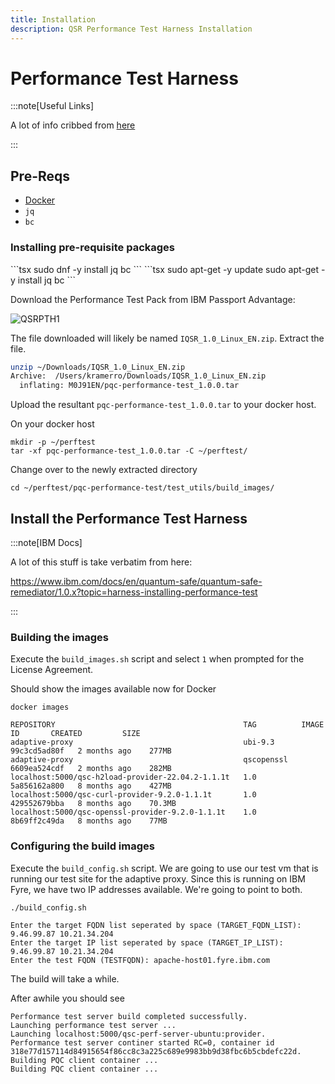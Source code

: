```yaml
---
title: Installation
description: QSR Performance Test Harness Installation
---
```



# Performance Test Harness

:::note[Useful Links]

A lot of info cribbed from [here](https://www.ibm.com/docs/en/quantum-safe/quantum-safe-remediator/1.0.x?topic=harness-installing-performance-test)

:::

## Pre-Reqs

- [Docker](https://docs.docker.com/engine/install/) 
- `jq`
- `bc`

### Installing pre-requisite packages

<Tabs syncKey="OS">
  <TabItem label="Red Hat/CentOS">
```tsx
sudo dnf -y install jq bc
```
</TabItem>
<TabItem label="Ubuntu/Debian">
```tsx
sudo apt-get -y update
sudo apt-get -y install jq bc
```
</TabItem>
</Tabs>

Download the Performance Test Pack from IBM Passport Advantage:

![QSRPTH1](../../../../assets/images/QSRPTH1.png)

The file downloaded will likely be named `IQSR_1.0_Linux_EN.zip`. Extract the file.

```zsh
unzip ~/Downloads/IQSR_1.0_Linux_EN.zip
Archive:  /Users/kramerro/Downloads/IQSR_1.0_Linux_EN.zip
  inflating: M0J91EN/pqc-performance-test_1.0.0.tar
```

Upload the resultant `pqc-performance-test_1.0.0.tar` to your docker host.

On your docker host

```tsx
mkdir -p ~/perftest
tar -xf pqc-performance-test_1.0.0.tar -C ~/perftest/

```

Change over to the newly extracted directory

```tsx
cd ~/perftest/pqc-performance-test/test_utils/build_images/
```

## Install the Performance Test Harness

:::note[IBM Docs]

A lot of this stuff is take verbatim from here:

https://www.ibm.com/docs/en/quantum-safe/quantum-safe-remediator/1.0.x?topic=harness-installing-performance-test

:::

### Building the images

Execute the `build_images.sh` script and select `1` when prompted for the License Agreement.

Should show the images available now for Docker
```tsx {6-8}
docker images

REPOSITORY                                          TAG          IMAGE ID       CREATED         SIZE
adaptive-proxy                                      ubi-9.3      99c3cd5ad80f   2 months ago    277MB
adaptive-proxy                                      qscopenssl   6609ea524cdf   2 months ago    282MB
localhost:5000/qsc-h2load-provider-22.04.2-1.1.1t   1.0          5a856162a800   8 months ago    427MB
localhost:5000/qsc-curl-provider-9.2.0-1.1.1t       1.0          429552679bba   8 months ago    70.3MB
localhost:5000/qsc-openssl-provider-9.2.0-1.1.1t    1.0          8b69ff2c49da   8 months ago    77MB
```

### Configuring the build images

Execute the `build_config.sh` script. We are going to use our test vm that is running our test site for the adaptive proxy.
Since this is running on IBM Fyre, we have two IP addresses available. We're going to point to both.
```tsx
./build_config.sh

Enter the target FQDN list seperated by space (TARGET_FQDN_LIST): 9.46.99.87 10.21.34.204
Enter the target IP list seperated by space (TARGET_IP_LIST): 9.46.99.87 10.21.34.204
Enter the test FQDN (TESTFQDN): apache-host01.fyre.ibm.com
```

The build will take a while.

After awhile you should see

```tsx
Performance test server build completed successfully.
Launching performance test server ...
Launching localhost:5000/qsc-perf-server-ubuntu:provider.
Performance test server continer started RC=0, container id 318e77d157114d84915654f86cc8c3a225c689e9983bb9d38fbc6b5cbdefc22d.
Building PQC client container ...
Building PQC client container ...
```


